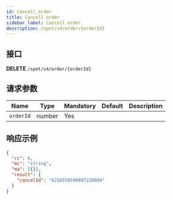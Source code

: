 ```yaml
---
id: Cancell_order
title: Cancell order
sidebar_label: Cancell order
description: /spot/v4/order/{orderId}
---
```


## 接口

**DELETE** `/spot/v4/order/{orderId}`

## 请求参数

| Name      | Type   | Mandatory | Default | Description |
| --------- | ------ | --------- | ------- | ----------- |
| `orderId` | number | Yes       |         |             |

## 响应示例

```json
{
  "rc": 0,
  "mc": "string",
  "ma": [{}],
  "result": {
    "cancelId": "6216559590087220004"
  }
}
```
